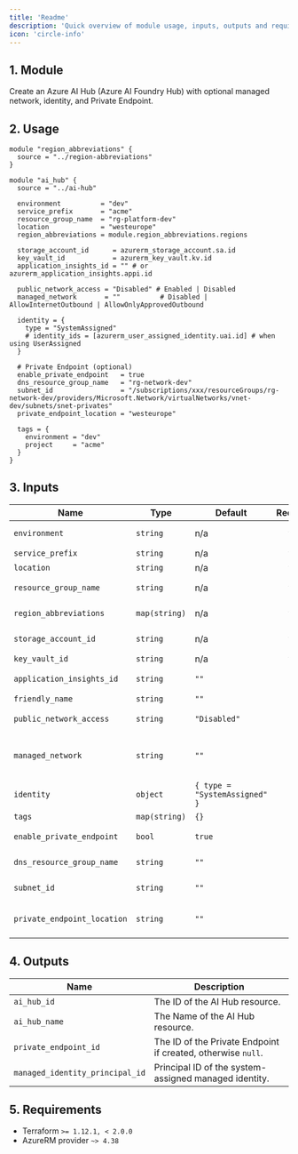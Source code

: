 ```yaml
---
title: 'Readme'
description: 'Quick overview of module usage, inputs, outputs and requirements.'
icon: 'circle-info'
---
```


## 1. Module
Create an Azure AI Hub (Azure AI Foundry Hub) with optional managed network, identity, and Private Endpoint.

## 2. Usage
```hcl main.tf
module "region_abbreviations" {
  source = "../region-abbreviations"
}

module "ai_hub" {
  source = "../ai-hub"

  environment          = "dev"
  service_prefix       = "acme"
  resource_group_name  = "rg-platform-dev"
  location             = "westeurope"
  region_abbreviations = module.region_abbreviations.regions

  storage_account_id      = azurerm_storage_account.sa.id
  key_vault_id            = azurerm_key_vault.kv.id
  application_insights_id = "" # or azurerm_application_insights.appi.id

  public_network_access = "Disabled" # Enabled | Disabled
  managed_network       = ""          # Disabled | AllowInternetOutbound | AllowOnlyApprovedOutbound

  identity = {
    type = "SystemAssigned"
    # identity_ids = [azurerm_user_assigned_identity.uai.id] # when using UserAssigned
  }

  # Private Endpoint (optional)
  enable_private_endpoint   = true
  dns_resource_group_name   = "rg-network-dev"
  subnet_id                 = "/subscriptions/xxx/resourceGroups/rg-network-dev/providers/Microsoft.Network/virtualNetworks/vnet-dev/subnets/snet-privates"
  private_endpoint_location = "westeurope"

  tags = {
    environment = "dev"
    project     = "acme"
  }
}
```

## 3. Inputs
| Name | Type | Default | Required | Description |
|------|------|---------|:--------:|-------------|
| `environment` | `string` | n/a | yes | Environment project (dev, qua or prd). |
| `service_prefix` | `string` | n/a | yes | Prefix or name of the project. |
| `location` | `string` | n/a | yes | Azure region. |
| `resource_group_name` | `string` | n/a | yes | Resource group in which to create the AI Hub. |
| `region_abbreviations` | `map(string)` | n/a | yes | Map of Azure locations to abbreviations. |
| `storage_account_id` | `string` | n/a | yes | ID of an existing Storage Account. |
| `key_vault_id` | `string` | n/a | yes | ID of an existing Key Vault. |
| `application_insights_id` | `string` | `""` | no | Optional Application Insights resource ID. |
| `friendly_name` | `string` | `""` | no | Optional friendly display name. |
| `public_network_access` | `string` | `"Disabled"` | no | Public network access (Enabled, Disabled). |
| `managed_network` | `string` | `""` | no | Managed network isolation mode (Disabled, AllowInternetOutbound, AllowOnlyApprovedOutbound). |
| `identity` | `object` | `{ type = "SystemAssigned" }` | no | Managed identity configuration. |
| `tags` | `map(string)` | `{}` | no | Optional tags. |
| `enable_private_endpoint` | `bool` | `true` | no | Create a private endpoint to resource. |
| `dns_resource_group_name` | `string` | `""` | no | DNS zone resource group for the private endpoint. |
| `subnet_id` | `string` | `""` | no | Subnet ID for the private endpoint. |
| `private_endpoint_location` | `string` | `""` | no | Location to deploy the Private Endpoint; falls back to module location when empty. |

## 4. Outputs
| Name | Description |
|------|-------------|
| `ai_hub_id` | The ID of the AI Hub resource. |
| `ai_hub_name` | The Name of the AI Hub resource. |
| `private_endpoint_id` | The ID of the Private Endpoint if created, otherwise `null`. |
| `managed_identity_principal_id` | Principal ID of the system-assigned managed identity. |

## 5. Requirements
- Terraform `>= 1.12.1, < 2.0.0`
- AzureRM provider `~> 4.38`


